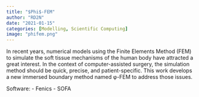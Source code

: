 ```yaml
---
title: "$Phi$-FEM"
author: "RD2N"
date: "2021-01-15"
categories: [Modelling, Scientific Computing]
image: "phifem.png"
---
```


In recent years, numerical models using the Finite Elements Method (FEM) to simulate the soft tissue mechanisms of the human body have attracted a great interest. In the context of computer-assisted surgery, the simulation method should be quick, precise, and patient-specific. This work develops a new immersed boundary method named φ-FEM to address those issues.

Software:
- Fenics
- SOFA